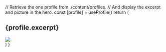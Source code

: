 
  // Retrieve the one profile from ./content/profiles.
  // And display the excerpt and picture in the hero.
  const [profile] = useProfile()
  return (
    <Section pt="4|4|4|10" bg="primary" color="black">
      <Container>
        <H1
          my="0"
          color="black"
          textAlign="center"
          mx="auto"
          maxW="null|null|80%"
        >
          {profile.excerpt}
        </H1>
        <Image
          src={profile.picture}
          size="250px|300px|300px|400px"
          overflow="hidden"
          mx="auto"
          mt="10"
          opacity="0.5"
        />
      </Container>
    </Section>
  )
}
